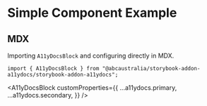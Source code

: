 
<Meta title="Simple Component/MDX" />

# Simple Component Example

## MDX

Importing `A11yDocsBlock` and configuring directly in MDX.

```tsx
import { A11yDocsBlock } from "@abcaustralia/storybook-addon-a11ydocs/storybook-addon-a11ydocs";
```

<A11yDocsBlock
  customProperties={{
    ...a11ydocs.primary,
    ...a11ydocs.secondary,
  }}
/>

<Canvas>
  <Story id="simple-component-csf--default-story" />
</Canvas>

<Canvas>
  <Story id="simple-component-csf--secondary-story" />
</Canvas>
